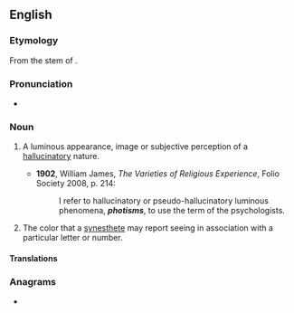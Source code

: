 ==English==

===Etymology===
From the stem of {{etyl|grc|en}} {{m|grc|φῶς||light}} {{suffix|en||-ism}}.

===Pronunciation===
* {{a|UK}} {{IPA|en|/ˈfəʊtɪzəm/}}

===Noun===
{{en-noun}}

# {{lb|en|psychology}} A luminous appearance, image or subjective perception of a [[hallucinatory]] nature.
#* '''1902''', William James, ''The Varieties of Religious Experience'', Folio Society 2008, p. 214:
#*: I refer to hallucinatory or pseudo-hallucinatory luminous phenomena, '''''photisms''''', to use the term of the psychologists.
# The color that a [[synesthete]] may report seeing in association with a particular letter or number.

====Translations====
{{trans-top|luminous appearance, image or subjective perception of a hallucinatory nature}}
{{trans-mid}}
{{trans-bottom}}

{{trans-top|color that a synesthete may report seeing in association with a particular letter or number}}
{{trans-mid}}
{{trans-bottom}}

===Anagrams===
* {{anagrams|en|a=himopst|mosh pit|moshpit}}